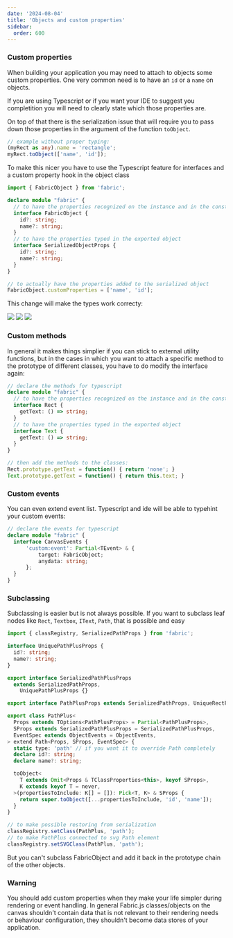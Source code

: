 ```yaml
---
date: '2024-08-04'
title: 'Objects and custom properties'
sidebar:
  order: 600
---
```


### Custom properties

When building your application you may need to attach to objects some custom properties.
One very common need is to have an `id` or a `name` on objects.

If you are using Typescript or if you want your IDE to suggest you completition you will need to clearly state which those properties are.

On top of that there is the serialization issue that will require you to pass down those properties in the argument of the function `toObject`.

```ts
// example without proper typing:
(myRect as any).name = 'rectangle';
myRect.toObject(['name', 'id']);
```

To make this nicer you have to use the Typescript feature for interfaces and a custom property hook in the object class

```ts
import { FabricObject } from 'fabric';

declare module "fabric" {
  // to have the properties recognized on the instance and in the constructor
  interface FabricObject {
    id?: string;
    name?: string;
  }
  // to have the properties typed in the exported object
  interface SerializedObjectProps {
    id?: string;
    name?: string;
  }
}

// to actually have the properties added to the serialized object
FabricObject.customProperties = ['name', 'id'];
```

This change will make the types work correcty:

![](/article_assets/custom_props/constructor.png)
![](/article_assets/custom_props/property.png)
![](/article_assets/custom_props/export.png)

### Custom methods

In general it makes things simplier if you can stick to external utility functions, but in the cases in which you want to attach a specific method to the prototype of different classes, you have to do modify the interface again:

```ts
// declare the methods for typescript
declare module "fabric" {
  // to have the properties recognized on the instance and in the constructor
  interface Rect {
    getText: () => string;
  }
  // to have the properties typed in the exported object
  interface Text {
    getText: () => string;
  }
}

// then add the methods to the classes:
Rect.prototype.getText = function() { return 'none'; }
Text.prototype.getText = function() { return this.text; }
```

### Custom events

You can even extend event list. Typescript and ide will be able to typehint your custom events:

```ts
// declare the events for typescript
declare module "fabric" {
  interface CanvasEvents {
      'custom:event': Partial<TEvent> & {
          target: FabricObject;
          anydata: string;
      };
  }
}
```

### Subclassing

Subclassing is easier but is not always possible.
If you want to subclass leaf nodes like `Rect`, `Textbox`, `IText`, `Path`, that is possible and easy

```ts
import { classRegistry, SerializedPathProps } from 'fabric';

interface UniquePathPlusProps {
  id?: string;
  name?: string;
}

export interface SerializedPathPlusProps
  extends SerializedPathProps,
    UniquePathPlusProps {}

export interface PathPlusProps extends SerializedPathProps, UniqueRectProps {}

export class PathPlus<
  Props extends TOptions<PathPlusProps> = Partial<PathPlusProps>,
  SProps extends SerializedPathPlusProps = SerializedPathPlusProps,
  EventSpec extends ObjectEvents = ObjectEvents,
> extend Path<Props, SProps, EventSpec> {
  static type: 'path' // if you want it to override Path completely
  declare id?: string;
  declare name?: string;

  toObject<
    T extends Omit<Props & TClassProperties<this>, keyof SProps>,
    K extends keyof T = never,
  >(propertiesToInclude: K[] = []): Pick<T, K> & SProps {
    return super.toObject([...propertiesToInclude, 'id', 'name']);
  }
}

// to make possible restoring from serialization
classRegistry.setClass(PathPlus, 'path');
// to make PathPlus connected to svg Path element
classRegistry.setSVGClass(PathPlus, 'path');
```

But you can't subclass FabricObject and add it back in the prototype chain of the other objects.

### Warning

You should add custom properties when they make your life simpler during rendering or event handling.
In general Fabric.js classes/objects on the canvas shouldn't contain data that is not relevant to their rendering needs or behaviour configuration, they shouldn't become data stores of your application.
